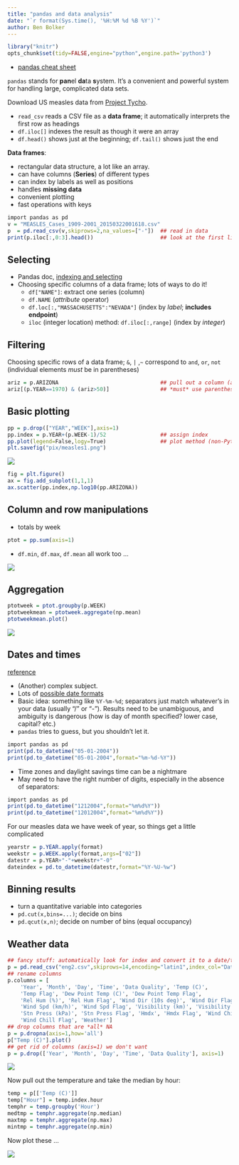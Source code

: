 ```yaml
---
title: "pandas and data analysis"
date: "`r format(Sys.time(), '%H:%M %d %B %Y')`"
author: Ben Bolker
---
```


```r
library("knitr")
opts_chunk$set(tidy=FALSE,engine="python",engine.path='python3')
```

* [pandas cheat sheet](https://bit.ly/python_cs)

`pandas` stands for **pan**el **da**ta **s**ystem.  It's a convenient and powerful system for handling large, complicated data sets.

Download US measles data from [Project Tycho](https://www.tycho.pitt.edu/index.php).

<!-- should use a makefile with pandas_weather.py and pandas_measles.py -->

- `read_csv` reads a CSV file as a **data frame**; it automatically interprets the first row as headings
- `df.iloc[]` indexes the result as though it were an array
- `df.head()` shows just at the beginning; `df.tail()` shows just the end

**Data frames**:

- rectangular data structure, a lot like an array.
- can have columns (**Series**) of different types
- can index by labels as well as positions
- handles **missing data**
- convenient plotting
- fast operations with keys

```r
import pandas as pd
v = "MEASLES_Cases_1909-2001_20150322001618.csv"
p  = pd.read_csv(v,skiprows=2,na_values=["-"])  ## read in data
print(p.iloc[:,0:3].head())                     ## look at the first little bit
```

## Selecting

- Pandas doc, [indexing and selecting](http://pandas.pydata.org/pandas-docs/dev/indexing.html)
- Choosing specific columns of a data frame; lots of ways to do it!
   * `df["NAME"]`: extract one series (column)
   * `df.NAME`  (*attribute* operator)
   * `df.loc[:,"MASSACHUSETTS":"NEVADA"]` (index by *label*; **includes endpoint**)
   * `iloc` (integer location) method: `df.iloc[:,range]` (index by *integer*)

## Filtering

Choosing specific rows of a data frame; `&`, `|` ,`~` correspond to `and`, `or`, `not`
(individual elements *must* be in parentheses)

```r
ariz = p.ARIZONA                                ## pull out a column (attribute)
ariz[(p.YEAR==1970) & (ariz>50)]                ## *must* use parentheses!
```

## Basic plotting

```r
pp = p.drop(["YEAR","WEEK"],axis=1)     
pp.index = p.YEAR+(p.WEEK-1)/52                 ## assign index
pp.plot(legend=False,logy=True)                 ## plot method (non-Pythonic)
plt.savefig("pix/measles1.png")
```
![](pix/measles1.png)

```r
fig = plt.figure()
ax = fig.add_subplot(1,1,1)
ax.scatter(pp.index,np.log10(pp.ARIZONA))
```

## Column and row manipulations

- totals by week
```r
ptot = pp.sum(axis=1)
```
- `df.min`, `df.max`, `df.mean` all work too ...

![](pix/meastot.png)

## Aggregation

```r
ptotweek = ptot.groupby(p.WEEK)
ptotweekmean = ptotweek.aggregate(np.mean)
ptotweekmean.plot()
```

![](pix/measwk.png)

## Dates and times

[reference](https://docs.python.org/3.0/library/datetime.html)

- (Another) complex subject. 
- Lots of [possible date formats](https://xkcd.com/1179/)
- Basic idea: something like `%Y-%m-%d`; separators just match whatever's in your data
(usually "/" or "-"). Results need to be unambiguous, and ambiguity is dangerous
(how is day of month specified?  lower case, capital? etc.)
- `pandas` tries to guess, but you shouldn't let it.
```r
import pandas as pd
print(pd.to_datetime("05-01-2004"))
print(pd.to_datetime("05-01-2004",format="%m-%d-%Y"))
```
- Time zones and daylight savings time can be a nightmare
- May need to have the right number of digits, especially in the absence of separators:
```r
import pandas as pd
print(pd.to_datetime("1212004",format="%m%d%Y"))
print(pd.to_datetime("12012004",format="%m%d%Y"))
```

For our measles data we have week of year, so things get a little complicated
```r
yearstr = p.YEAR.apply(format)
weekstr = p.WEEK.apply(format,args=["02"])
datestr = p.YEAR+"-"+weekstr+"-0"
dateindex = pd.to_datetime(datestr,format="%Y-%U-%w")
```

## Binning results

- turn a quantitative variable into categories
- `pd.cut(x,bins=...)`; decide on bins
- `pd.qcut(x,n)`; decide on number of bins (equal occupancy)

## Weather data

```r
## fancy stuff: automatically look for index and convert it to a date/time
p = pd.read_csv("eng2.csv",skiprows=14,encoding="latin1",index_col="Date/Time",parse_dates=True)
## rename columns
p.columns = [
    'Year', 'Month', 'Day', 'Time', 'Data Quality', 'Temp (C)', 
    'Temp Flag', 'Dew Point Temp (C)', 'Dew Point Temp Flag', 
    'Rel Hum (%)', 'Rel Hum Flag', 'Wind Dir (10s deg)', 'Wind Dir Flag', 
    'Wind Spd (km/h)', 'Wind Spd Flag', 'Visibility (km)', 'Visibility Flag',
    'Stn Press (kPa)', 'Stn Press Flag', 'Hmdx', 'Hmdx Flag', 'Wind Chill', 
    'Wind Chill Flag', 'Weather']
## drop columns that are *all* NA
p = p.dropna(axis=1,how='all')
p["Temp (C)"].plot()
## get rid of columns (axis=1) we don't want
p = p.drop(['Year', 'Month', 'Day', 'Time', 'Data Quality'], axis=1)
```
![](pix/weather1.png)

Now pull out the temperature and take the median by hour:
```r
temp = p[['Temp (C)']]
temp["Hour"] = temp.index.hour
temphr = temp.groupby('Hour')
medtmp = temphr.aggregate(np.median)
maxtmp = temphr.aggregate(np.max)
mintmp = temphr.aggregate(np.min)
```
Now plot these ...

![](pix/medtmp.png)

